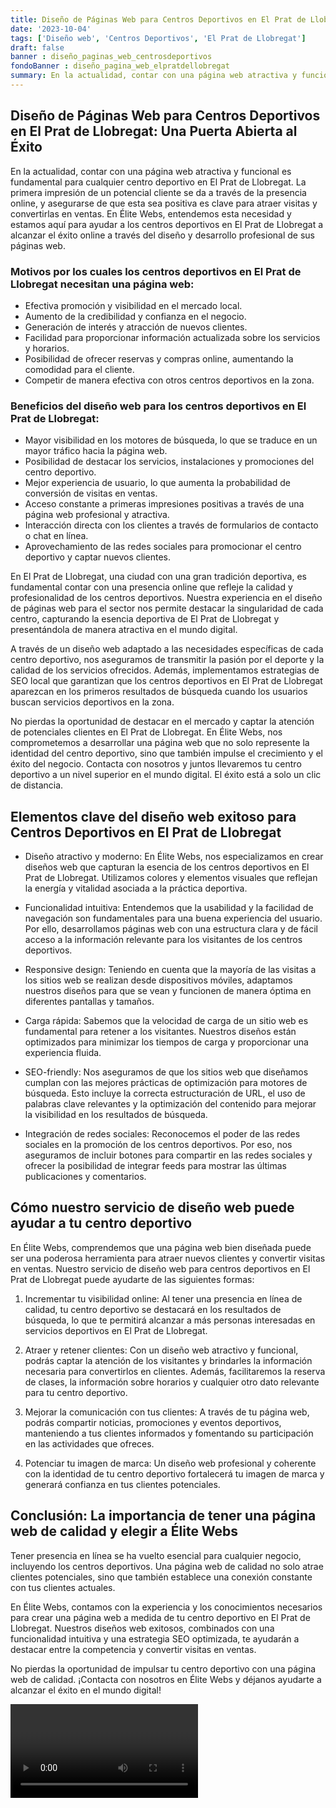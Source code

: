 ```yaml
---
title: Diseño de Páginas Web para Centros Deportivos en El Prat de Llobregat
date: '2023-10-04'
tags: ['Diseño web', 'Centros Deportivos', 'El Prat de Llobregat']
draft: false
banner : diseño_paginas_web_centrosdeportivos
fondoBanner : diseño_pagina_web_elpratdellobregat
summary: En la actualidad, contar con una página web atractiva y funcional es fundamental para cualquier centro deportivo en El Prat de Llobregat. La primera impresión de un potencial cliente se da a través de la presencia online, y asegurarse de que esta sea positiva es clave para atraer visitas y convertirlas en ventas. En Élite Webs, entendemos esta necesidad y estamos aquí para ayudar a los centros deportivos en El Prat de Llobregat a alcanzar el éxito online a través del diseño y desarrollo profesional de sus páginas web.
---
```


## Diseño de Páginas Web para Centros Deportivos en El Prat de Llobregat: Una Puerta Abierta al Éxito

En la actualidad, contar con una página web atractiva y funcional es fundamental para cualquier centro deportivo en El Prat de Llobregat. La primera impresión de un potencial cliente se da a través de la presencia online, y asegurarse de que esta sea positiva es clave para atraer visitas y convertirlas en ventas. En Élite Webs, entendemos esta necesidad y estamos aquí para ayudar a los centros deportivos en El Prat de Llobregat a alcanzar el éxito online a través del diseño y desarrollo profesional de sus páginas web.

### Motivos por los cuales los centros deportivos en El Prat de Llobregat necesitan una página web:

- Efectiva promoción y visibilidad en el mercado local.
- Aumento de la credibilidad y confianza en el negocio.
- Generación de interés y atracción de nuevos clientes.
- Facilidad para proporcionar información actualizada sobre los servicios y horarios.
- Posibilidad de ofrecer reservas y compras online, aumentando la comodidad para el cliente.
- Competir de manera efectiva con otros centros deportivos en la zona.

### Beneficios del diseño web para los centros deportivos en El Prat de Llobregat:

- Mayor visibilidad en los motores de búsqueda, lo que se traduce en un mayor tráfico hacia la página web.
- Posibilidad de destacar los servicios, instalaciones y promociones del centro deportivo.
- Mejor experiencia de usuario, lo que aumenta la probabilidad de conversión de visitas en ventas.
- Acceso constante a primeras impresiones positivas a través de una página web profesional y atractiva.
- Interacción directa con los clientes a través de formularios de contacto o chat en línea.
- Aprovechamiento de las redes sociales para promocionar el centro deportivo y captar nuevos clientes.

En El Prat de Llobregat, una ciudad con una gran tradición deportiva, es fundamental contar con una presencia online que refleje la calidad y profesionalidad de los centros deportivos. Nuestra experiencia en el diseño de páginas web para el sector nos permite destacar la singularidad de cada centro, capturando la esencia deportiva de El Prat de Llobregat y presentándola de manera atractiva en el mundo digital.

A través de un diseño web adaptado a las necesidades específicas de cada centro deportivo, nos aseguramos de transmitir la pasión por el deporte y la calidad de los servicios ofrecidos. Además, implementamos estrategias de SEO local que garantizan que los centros deportivos en El Prat de Llobregat aparezcan en los primeros resultados de búsqueda cuando los usuarios buscan servicios deportivos en la zona.

No pierdas la oportunidad de destacar en el mercado y captar la atención de potenciales clientes en El Prat de Llobregat. En Élite Webs, nos comprometemos a desarrollar una página web que no solo represente la identidad del centro deportivo, sino que también impulse el crecimiento y el éxito del negocio. Contacta con nosotros y juntos llevaremos tu centro deportivo a un nivel superior en el mundo digital. El éxito está a solo un clic de distancia.

<GifSeo />

<Cta />

## Elementos clave del diseño web exitoso para Centros Deportivos en El Prat de Llobregat

- Diseño atractivo y moderno: En Élite Webs, nos especializamos en crear diseños web que capturan la esencia de los centros deportivos en El Prat de Llobregat. Utilizamos colores y elementos visuales que reflejan la energía y vitalidad asociada a la práctica deportiva.

- Funcionalidad intuitiva: Entendemos que la usabilidad y la facilidad de navegación son fundamentales para una buena experiencia del usuario. Por ello, desarrollamos páginas web con una estructura clara y de fácil acceso a la información relevante para los visitantes de los centros deportivos.

- Responsive design: Teniendo en cuenta que la mayoría de las visitas a los sitios web se realizan desde dispositivos móviles, adaptamos nuestros diseños para que se vean y funcionen de manera óptima en diferentes pantallas y tamaños.

- Carga rápida: Sabemos que la velocidad de carga de un sitio web es fundamental para retener a los visitantes. Nuestros diseños están optimizados para minimizar los tiempos de carga y proporcionar una experiencia fluida.

- SEO-friendly: Nos aseguramos de que los sitios web que diseñamos cumplan con las mejores prácticas de optimización para motores de búsqueda. Esto incluye la correcta estructuración de URL, el uso de palabras clave relevantes y la optimización del contenido para mejorar la visibilidad en los resultados de búsqueda.

- Integración de redes sociales: Reconocemos el poder de las redes sociales en la promoción de los centros deportivos. Por eso, nos aseguramos de incluir botones para compartir en las redes sociales y ofrecer la posibilidad de integrar feeds para mostrar las últimas publicaciones y comentarios.

## Cómo nuestro servicio de diseño web puede ayudar a tu centro deportivo

En Élite Webs, comprendemos que una página web bien diseñada puede ser una poderosa herramienta para atraer nuevos clientes y convertir visitas en ventas. Nuestro servicio de diseño web para centros deportivos en El Prat de Llobregat puede ayudarte de las siguientes formas:

1. Incrementar tu visibilidad online: Al tener una presencia en línea de calidad, tu centro deportivo se destacará en los resultados de búsqueda, lo que te permitirá alcanzar a más personas interesadas en servicios deportivos en El Prat de Llobregat.

2. Atraer y retener clientes: Con un diseño web atractivo y funcional, podrás captar la atención de los visitantes y brindarles la información necesaria para convertirlos en clientes. Además, facilitaremos la reserva de clases, la información sobre horarios y cualquier otro dato relevante para tu centro deportivo.

3. Mejorar la comunicación con tus clientes: A través de tu página web, podrás compartir noticias, promociones y eventos deportivos, manteniendo a tus clientes informados y fomentando su participación en las actividades que ofreces.

4. Potenciar tu imagen de marca: Un diseño web profesional y coherente con la identidad de tu centro deportivo fortalecerá tu imagen de marca y generará confianza en tus clientes potenciales.

## Conclusión: La importancia de tener una página web de calidad y elegir a Élite Webs

Tener presencia en línea se ha vuelto esencial para cualquier negocio, incluyendo los centros deportivos. Una página web de calidad no solo atrae clientes potenciales, sino que también establece una conexión constante con tus clientes actuales.

En Élite Webs, contamos con la experiencia y los conocimientos necesarios para crear una página web a medida de tu centro deportivo en El Prat de Llobregat. Nuestros diseños web exitosos, combinados con una funcionalidad intuitiva y una estrategia SEO optimizada, te ayudarán a destacar entre la competencia y convertir visitas en ventas.

No pierdas la oportunidad de impulsar tu centro deportivo con una página web de calidad. ¡Contacta con nosotros en Élite Webs y déjanos ayudarte a alcanzar el éxito en el mundo digital!

<Video />

<CtaBot job='Centros Deportivos' city='El Prat de Llobregat'/>

<Gmaps query='El Prat de Llobregat+españa+maps' />
